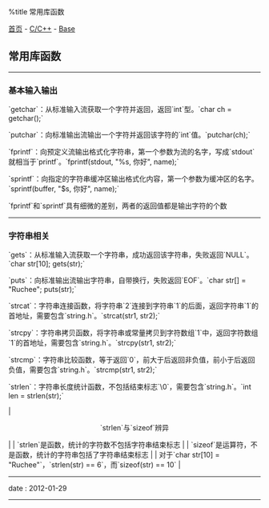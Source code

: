 %title 常用库函数

[[../../../index|首页]] - [[../index|C/C++]] - [[index|Base]]
==常用库函数==
----
===基本输入输出===

`getchar`：从标准输入流获取一个字符并返回，返回`int`型。`char ch = getchar();`

`putchar`：向标准输出流输出一个字符并返回该字符的`int`值。`putchar(ch);`

`fprintf`：向预定义流输出格式化字符串，第一个参数为流的名字，写成`stdout`就相当于`printf`。`fprintf(stdout, "%s, 你好", name);`

`sprintf`：向指定的字符串缓冲区输出格式化内容，第一个参数为缓冲区的名字。`sprintf(buffer, "$s, 你好", name);`

`fprintf`和`sprintf`具有细微的差别，两者的返回值都是输出字符的个数
----
===字符串相关===

`gets`：从标准输入流获取一个字符串，成功返回该字符串，失败返回`NULL`。`char str[10]; gets(str);`

`puts`：向标准输出流输出字符串，自带换行，失败返回`EOF`。`char str[] = "Ruchee"; puts(str);`

`strcat`：字符串连接函数，将字符串`2`连接到字符串`1`的后面，返回字符串`1`的首地址，需要包含`string.h`。`strcat(str1, str2);`

`strcpy`：字符串拷贝函数，将字符串或常量拷贝到字符数组`1`中，返回字符数组`1`的首地址，需要包含`string.h`。`strcpy(str1, str2);`

`strcmp`：字符串比较函数，等于返回`0`，前大于后返回非负值，前小于后返回负值，需要包含`string.h`。`strcmp(str1, str2);`

`strlen`：字符串长度统计函数，不包括结束标志`\0`，需要包含`string.h`。`int len = strlen(str);`

| <center>`strlen`与`sizeof`辨异</center>                                  |
| `strlen`是函数，统计的字符数不包括字符串结束标志                         |
| `sizeof`是运算符，不是函数，统计的字符串包括了字符串结束标志             |
| 对于`char str[10] = "Ruchee"`，`strlen(str) == 6`，而`sizeof(str) == 10` |
----
<red>date</red> : 2012-01-29
----
